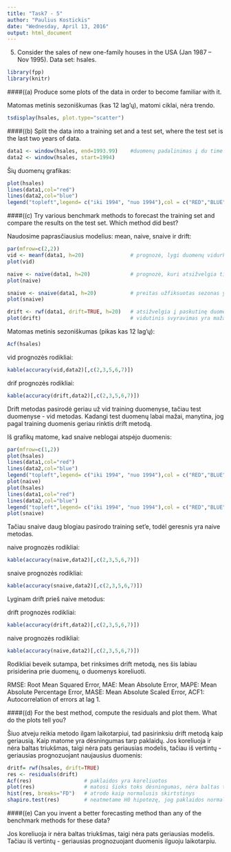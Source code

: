 ```yaml
---
title: "Task7 - 5"
author: "Paulius Kostickis"
date: "Wednesday, April 13, 2016"
output: html_document
---
```

5. Consider the sales of new one-family houses in the USA (Jan 1987 –
Nov 1995). Data set: hsales.


```r
library(fpp)
library(knitr)
```

####((a) Produce some plots of the data in order to become familiar with it.

Matomas metinis sezoniškumas (kas 12 lag'ų), matomi ciklai, nėra trendo.
```r
tsdisplay(hsales, plot.type="scatter")
```



####((b) Split the data into a training set and a test set, where the test set is the last two years of data.

```r
data1 <- window(hsales, end=1993.99)    #duomenų padalinimas į du time series 
data2 <- window(hsales, start=1994)
```

Šių duomenų grafikas:
```r
plot(hsales)
lines(data1,col="red")
lines(data2,col="blue")
legend("topleft",legend= c("iki 1994", "nuo 1994"),col = c("RED","BLUE"),lty=1)    
```

####((c) Try various benchmark methods to forecast the training set and compare the results on the test set. Which method did best?

Naudosime paprasčiausius modelius: mean, naive, snaive ir drift:
```r
par(mfrow=c(2,2))
vid <- meanf(data1, h=20)               # prognozė, lygi duomenų vidurkiui
plot(vid)

naive <- naive(data1, h=20)             # prognozė, kuri atsižvelgia tik į paskutinę duomenų reikšmę
plot(naive)

snaive <- snaive(data1, h=20)           # preitas užfiksuotas sezonas yra naudojamas prognozuoti ateitį
plot(snaive)

drift <- rwf(data1, drift=TRUE, h=20)   # atsižvelgia į paskutinę duomenų reikšmę ir prideda vidutinį svyravimą
plot(drift)                             # vidutinis svyravimas yra mažai nutolęs nuo 0, taigi beveik sutampa su naive prognoze
```

Matomas metinis sezoniškumas (pikas kas 12 lag'ų):
```r
Acf(hsales)       
```

vid prognozės rodikliai:
```r
kable(accuracy(vid,data2)[,c(2,3,5,6,7)])      
```

drif prognozės rodikliai:
```r
kable(accuracy(drift,data2)[,c(2,3,5,6,7)])
```

Drift metodas pasirodė geriau už vid training duomenyse, tačiau test duomenyse - vid metodas. Kadangi test duomenų labai mažai, manytina, jog pagal training duomenis geriau rinktis drift metodą.

Iš grafikų matome, kad snaive neblogai atspėjo duomenis:
```r
par(mfrow=c(1,2))
plot(hsales)
lines(data1,col="red")
lines(data2,col="blue")
legend("topleft",legend= c("iki 1994", "nuo 1994"),col = c("RED","BLUE"),lty=1)  
plot(naive)
plot(hsales)
lines(data1,col="red")
lines(data2,col="blue")
legend("topleft",legend= c("iki 1994", "nuo 1994"),col = c("RED","BLUE"),lty=1)  
plot(snaive)
```

Tačiau snaive daug blogiau pasirodo training set'e, todėl geresnis yra naive metodas.

naive prognozės rodikliai:
```r
kable(accuracy(naive,data2)[,c(2,3,5,6,7)])
```

snaive prognozės rodikliai:
```r
kable(accuracy(snaive,data2)[,c(2,3,5,6,7)])
```


Lyginam drift prieš naive metodus:

drift prognozės rodikliai:
```r
kable(accuracy(drift,data2)[,c(2,3,5,6,7)])      
```

naive prognozės rodikliai:
```r
kable(accuracy(naive,data2)[,c(2,3,5,6,7)])
```

Rodikliai beveik sutampa, bet rinksimes drift metodą, nes šis labiau prisiderina prie duomenų, o duomenys koreliuoti.

RMSE: Root Mean Squared Error, MAE: Mean Absolute Error, MAPE: Mean Absolute Percentage Error, MASE: Mean Absolute Scaled Error, ACF1: Autocorrelation of errors at lag 1.



####((d) For the best method, compute the residuals and plot them. What do the plots tell you?

Šiuo atveju reikia metodo ilgam laikotarpiui, tad pasirinksiu drift metodą kaip geriausią.
Kaip matome yra dėsningumas tarp paklaidų. Jos koreliuoja ir nėra baltas triukšmas, taigi nėra pats geriausias modelis, tačiau iš vertintų - geriausias prognozuojant naujausius duomenis: 

```r
dritf= rwf(hsales, drift=TRUE)
res <- residuals(drift)
Acf(res)                 # paklaidos yra koreliuotos
plot(res)                # matosi šioks toks dėsningumas, nėra baltas triukšmas
hist(res, breaks="FD")   # atrodo kaip normalusis skirtstinys
shapiro.test(res)        # neatmetame H0 hipotezę, jog paklaidos normaliosios.

```



####((e) Can you invent a better forecasting method than any of the benchmark methods for these data?

Jos koreliuoja ir nėra baltas triukšmas, taigi nėra pats geriausias modelis. Tačiau iš vertintų - geriausias prognozuojant  duomenis ilguoju laikotarpiu. 
